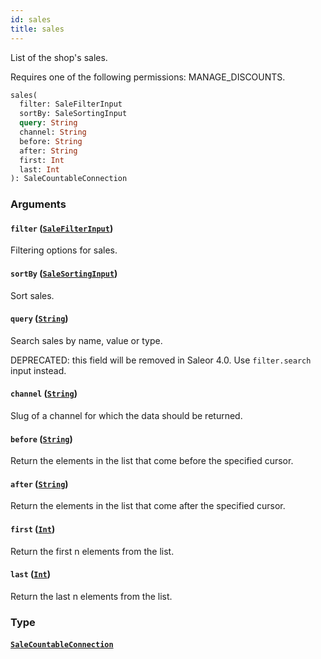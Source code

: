 ```yaml
---
id: sales
title: sales
---
```


List of the shop's sales.

Requires one of the following permissions: MANAGE_DISCOUNTS.

```graphql
sales(
  filter: SaleFilterInput
  sortBy: SaleSortingInput
  query: String
  channel: String
  before: String
  after: String
  first: Int
  last: Int
): SaleCountableConnection
```

### Arguments

#### `filter` ([`SaleFilterInput`](../../../developer/api-reference/inputs/sale-filter-input))

Filtering options for sales.

#### `sortBy` ([`SaleSortingInput`](../../../developer/api-reference/inputs/sale-sorting-input))

Sort sales.

#### `query` ([`String`](../../../developer/api-reference/scalars/string))

Search sales by name, value or type.

DEPRECATED: this field will be removed in Saleor 4.0. Use `filter.search` input instead.

#### `channel` ([`String`](../../../developer/api-reference/scalars/string))

Slug of a channel for which the data should be returned.

#### `before` ([`String`](../../../developer/api-reference/scalars/string))

Return the elements in the list that come before the specified cursor.

#### `after` ([`String`](../../../developer/api-reference/scalars/string))

Return the elements in the list that come after the specified cursor.

#### `first` ([`Int`](../../../developer/api-reference/scalars/int))

Return the first n elements from the list.

#### `last` ([`Int`](../../../developer/api-reference/scalars/int))

Return the last n elements from the list.

### Type

#### [`SaleCountableConnection`](../../../developer/api-reference/objects/sale-countable-connection)
